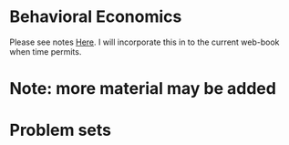 # Behavioral Economics 

Please see notes [Here](https://www.dropbox.com/s/d0llymz7vgvw4uv/m_lecture12.pdf?dl=0). I will incorporate this in to the current web-book when time permits.  

# Note: more material may be added {-}

# Problem sets {-#problemsets}